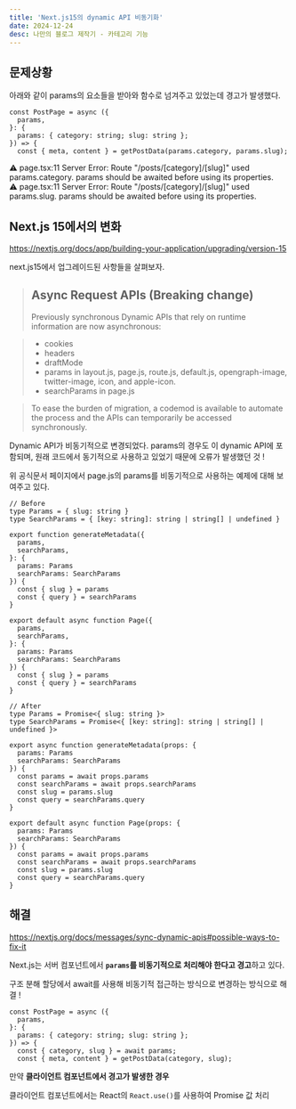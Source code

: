 ```yaml
---
title: 'Next.js15의 dynamic API 비동기화'
date: 2024-12-24
desc: 나만의 블로그 제작기 - 카테고리 기능
---
```


## 문제상황

아래와 같이 params의 요소들을 받아와 함수로 넘겨주고 있었는데 경고가 발생했다.

```tsx
const PostPage = async ({
  params,
}: {
  params: { category: string; slug: string };
}) => {
  const { meta, content } = getPostData(params.category, params.slug);
```

⚠️ page.tsx:11 Server Error: Route "/posts/[category]/[slug]" used params.category. params should be awaited before using its properties. <br/>
⚠️ page.tsx:11 Server Error: Route "/posts/[category]/[slug]" used params.slug. params should be awaited before using its properties.

## Next.js 15에서의 변화

https://nextjs.org/docs/app/building-your-application/upgrading/version-15

next.js15에서 업그레이드된 사항들을 살펴보자.

> ## Async Request APIs (Breaking change)
>
> Previously synchronous Dynamic APIs that rely on runtime information are now asynchronous:

> - cookies
> - headers
> - draftMode
> - params in layout.js, page.js, route.js, default.js, opengraph-image, twitter-image, icon, and apple-icon.
> - searchParams in page.js

> To ease the burden of migration, a codemod is available to automate the process and the APIs can temporarily be accessed synchronously.

Dynamic API가 비동기적으로 변경되었다.
params의 경우도 이 dynamic API에 포함되며, 원래 코드에서 동기적으로 사용하고 있었기 때문에 오류가 발생했던 것 !

위 공식문서 페이지에서 page.js의 params를 비동기적으로 사용하는 예제에 대해 보여주고 있다.

```
// Before
type Params = { slug: string }
type SearchParams = { [key: string]: string | string[] | undefined }

export function generateMetadata({
  params,
  searchParams,
}: {
  params: Params
  searchParams: SearchParams
}) {
  const { slug } = params
  const { query } = searchParams
}

export default async function Page({
  params,
  searchParams,
}: {
  params: Params
  searchParams: SearchParams
}) {
  const { slug } = params
  const { query } = searchParams
}

// After
type Params = Promise<{ slug: string }>
type SearchParams = Promise<{ [key: string]: string | string[] | undefined }>

export async function generateMetadata(props: {
  params: Params
  searchParams: SearchParams
}) {
  const params = await props.params
  const searchParams = await props.searchParams
  const slug = params.slug
  const query = searchParams.query
}

export default async function Page(props: {
  params: Params
  searchParams: SearchParams
}) {
  const params = await props.params
  const searchParams = await props.searchParams
  const slug = params.slug
  const query = searchParams.query
}
```

## 해결

https://nextjs.org/docs/messages/sync-dynamic-apis#possible-ways-to-fix-it

Next.js는 서버 컴포넌트에서 **`params`를 비동기적으로 처리해야 한다고 경고**하고 있다.

구조 분해 할당에서 await를 사용해 비동기적 접근하는 방식으로 변경하는 방식으로 해결 !

```tsx
const PostPage = async ({
  params,
}: {
  params: { category: string; slug: string };
}) => {
  const { category, slug } = await params;
  const { meta, content } = getPostData(category, slug);
```

만약 **클라이언트 컴포넌트에서 경고가 발생한 경우**

클라이언트 컴포넌트에서는 React의 `React.use()`를 사용하여 Promise 값 처리
